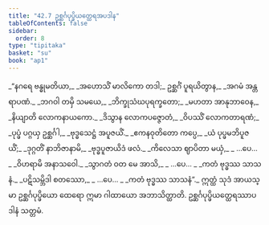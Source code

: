 ```yaml
---
title: "42.7 ဥစ္ဆင်္ဂပုပ္ဖိယတ္ထေရအပဒါန"
tableOfContents: false
sidebar:
  order: 8
type: "tipitaka"
basket: "su"
book: "ap1"
---
```



<DynamicBreadcrumb />

<Division number="142" book="ap1">

<Paragraph number="5403" type="verses" book="ap1">
_“နဂရေ ဗန္ဓုမတိယာ,_  
_အဟောသိံ မာလိကော တဒါ;_  
ဥစ္ဆင်္ဂံ ပူရယိတွာန,_  
_အဂမံ အန္တရာပဏံ._  

</Paragraph>

</Division>
<Division number="143" book="ap1">

<Paragraph number="5404" type="verses" book="ap1">
_ဘဂဝါ တမှိ သမယေ,_  
_ဘိက္ခုသံဃပုရက္ခတော;_  
_မဟတာ အာနုဘာဝေန,_  
_နိယျာတိ လောကနာယကော._  

</Paragraph>

</Division>
<Division number="144" book="ap1">

<Paragraph number="5405" type="verses" book="ap1">
_ဒိသွာန လောကပဇ္ဇောတံ,_  
_ဝိပဿိံ လောကတာရဏံ;_  
_ပုပ္ဖံ ပဂ္ဂယှ ဥစ္ဆင်္ဂါ,_  
_ဗုဒ္ဓသေဋ္ဌံ အပူဇယိံ._  

</Paragraph>

</Division>
<Division number="145" book="ap1">

<Paragraph number="5406" type="verses" book="ap1">
_ဧကနဝုတိတော ကပ္ပေ,_  
_ယံ ပုပ္ဖမဘိပူဇယိံ;_  
_ဒုဂ္ဂတိံ နာဘိဇာနာမိ,_  
_ဗုဒ္ဓပူဇာယိဒံ ဖလံ._  

</Paragraph>

</Division>
<Division number="146" book="ap1">

<Paragraph number="5407" type="verses" book="ap1">
_ကိလေသာ ဈာပိတာ မယှံ,_  
_ …ပေ… _  
_ဝိဟရာမိ အနာသဝေါ._  

</Paragraph>

</Division>
<Division number="147" book="ap1">

<Paragraph number="5408" type="verses" book="ap1">
_သွာဂတံ ဝတ မေ အာသိ,_  
_ …ပေ… _  
_ကတံ ဗုဒ္ဓဿ သာသနံ._  

</Paragraph>

</Division>
<Division number="148" book="ap1">

<Paragraph number="5409" type="verses" book="ap1">
_ပဋိသမ္ဘိဒါ စတဿော,_  
_ …ပေ… _  
_ကတံ ဗုဒ္ဓဿ သာသနံ”._  

</Paragraph>

<Paragraph number="5410" book="ap1">
ဣတ္ထံ သုဒံ အာယသ္မာ ဥစ္ဆင်္ဂပုပ္ဖိယော ထေရော ဣမာ ဂါထာယော အဘာသိတ္ထာတိ.

</Paragraph>
</Division>

<Paragraph number="5411" type="center" book="ap1">
ဥစ္ဆင်္ဂပုပ္ဖိယတ္ထေရဿာပဒါနံ သတ္တမံ.
</Paragraph>